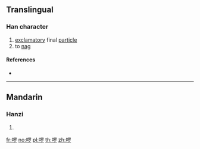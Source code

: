 {{also|囉}}
==Translingual==

===Han character===
{{Han char|rn=30|rad=口|as=08|sn=11|four=|canj=RWLN|ids=⿰口罗}}

# [[exclamatory]] final [[particle]]
# to [[nag]]

====References====
* {{Han ref|kx=0196.261|hdz=80013.140|uh=5570|ud=21872}}

----

==Mandarin==

===Hanzi===
{{cmn-hanzi|tra=囉|pin=[[luō]] ([[luo1]])|wg=lo<sup>1</sup>}}

# {{defn|lang=cmn|sort=口08}}

[[fr:啰]]
[[no:啰]]
[[pl:啰]]
[[th:啰]]
[[zh:啰]]